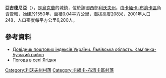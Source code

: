 {{coord|50|7|31|N|24|19|23|E|scale:100000|display=title}}

'''亞吉德尼亞'''（{{lang-uk|Ягідня}}），是[[烏克蘭|烏克蘭]]的城鎮，位於該國西部[[利沃夫州|利沃夫州]]，由[[卡緬卡-布濟卡區|卡緬卡-布濟卡區]]負責管轄，始建於1550年，面積0.04平方公里，海拔高度208米，2001年人口248，人口密度每平方公里6,200人。

==參考資料==
*[http://www.uaidx.com/13/287/index Довідник поштових індексів України. Львівська область. Кам'янка-Бузький район]{{Wayback|url=http://www.uaidx.com/13/287/index |date=20160909184945 }}
* [http://weather.in.ua/ua/l'vovskaja/29480 Погода в селі Ягідня] {{Wayback|url=http://weather.in.ua/ua/l'vovskaja/29480 |date=20190222035803 }}

[[Category:利沃夫州村落|Category:利沃夫州村落]]
[[Category:卡緬卡-布濟卡區村落|Category:卡緬卡-布濟卡區村落]]


{{Lviv-geo-stub}}